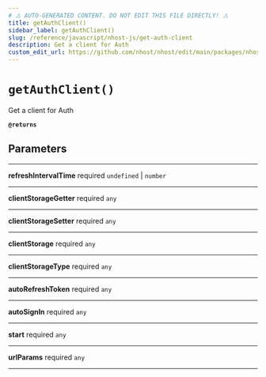 ```yaml
---
# ⚠️ AUTO-GENERATED CONTENT. DO NOT EDIT THIS FILE DIRECTLY! ⚠️
title: getAuthClient()
sidebar_label: getAuthClient()
slug: /reference/javascript/nhost-js/get-auth-client
description: Get a client for Auth
custom_edit_url: https://github.com/nhost/nhost/edit/main/packages/nhost-js/src/clients/auth.ts#L19
---
```


# `getAuthClient()`

Get a client for Auth

**`@returns`**

## Parameters

---

**<span className="parameter-name">refreshIntervalTime</span>** <span className="optional-status">required</span> `undefined` | `number`

---

**<span className="parameter-name">clientStorageGetter</span>** <span className="optional-status">required</span> `any`

---

**<span className="parameter-name">clientStorageSetter</span>** <span className="optional-status">required</span> `any`

---

**<span className="parameter-name">clientStorage</span>** <span className="optional-status">required</span> `any`

---

**<span className="parameter-name">clientStorageType</span>** <span className="optional-status">required</span> `any`

---

**<span className="parameter-name">autoRefreshToken</span>** <span className="optional-status">required</span> `any`

---

**<span className="parameter-name">autoSignIn</span>** <span className="optional-status">required</span> `any`

---

**<span className="parameter-name">start</span>** <span className="optional-status">required</span> `any`

---

**<span className="parameter-name">urlParams</span>** <span className="optional-status">required</span> `any`

---
